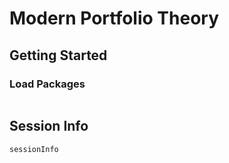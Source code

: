 # Modern Portfolio Theory {#sec-modernPortfolioTheory}

## Getting Started {#sec-modernPortfolioTheoryGettingStarted}

### Load Packages {#sec-modernPortfolioTheoryLoadPackages}

```r

```

::: {.content-visible when-format="html"}

## Session Info {#sec-modernPortfolioTheorySessionInfo}

```r
sessionInfo
```

:::
